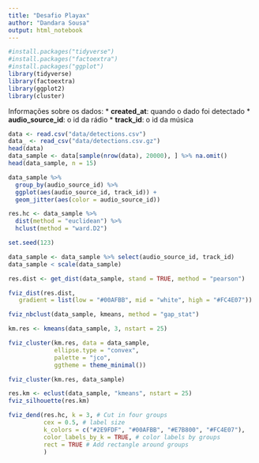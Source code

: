 ```yaml
---
title: "Desafio Playax"
author: "Dandara Sousa"
output: html_notebook
---
```


```r
#install.packages("tidyverse")
#install.packages("factoextra")
#install.packages("ggplot")
library(tidyverse)
library(factoextra)
library(ggplot2)
library(cluster)
```

Informações sobre os dados:
* __created_at__: quando o dado foi detectado
* __audio_source_id__: o id da rádio
* __track_id__: o id da música

```r
data <- read.csv("data/detections.csv")
data_ <- read_csv("data/detections.csv.gz")
head(data)
data_sample <- data[sample(nrow(data), 20000), ] %>% na.omit()
head(data_sample, n = 15)

```

```r
data_sample %>%
  group_by(audio_source_id) %>%
  ggplot(aes(audio_source_id, track_id)) +
  geom_jitter(aes(color = audio_source_id))
```

```r
res.hc <- data_sample %>% 
  dist(method = "euclidean") %>%
  hclust(method = "ward.D2")
```
```r
set.seed(123)

```



```r
data_sample <- data_sample %>% select(audio_source_id, track_id)
data_sample < scale(data_sample)

res.dist <- get_dist(data_sample, stand = TRUE, method = "pearson")

fviz_dist(res.dist,
   gradient = list(low = "#00AFBB", mid = "white", high = "#FC4E07"))
```

```r
fviz_nbclust(data_sample, kmeans, method = "gap_stat")
```

```r

km.res <- kmeans(data_sample, 3, nstart = 25)

fviz_cluster(km.res, data = data_sample,
             ellipse.type = "convex",
             palette = "jco",
             ggtheme = theme_minimal())

fviz_cluster(km.res, data_sample)

```

```r
res.km <- eclust(data_sample, "kmeans", nstart = 25)
fviz_silhouette(res.km)
```


```r
fviz_dend(res.hc, k = 3, # Cut in four groups
          cex = 0.5, # label size
          k_colors = c("#2E9FDF", "#00AFBB", "#E7B800", "#FC4E07"),
          color_labels_by_k = TRUE, # color labels by groups
          rect = TRUE # Add rectangle around groups
          )
```